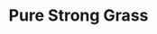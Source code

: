 ---
title: "Pure Strong Grass"
meta_title: "Pure Strong Grass craft"
description: "Craft de Pure Strong Grass"
rank: "s"
draft: false
name: "Pure Strong Grass"
recipe_img: "https://wiki.pokexgames.com/images/6/63/Pure_Strong_Grass.png"
level: 100
craft_time: 43200
result: 100
value_npc: 1
ingredients:
  - name: "High Tech CHIP"
    quantity: 1
    item_img: "https://wiki.pokexgames.com/images/a/a2/Hightechchip.png"
    value_npc: 1
---